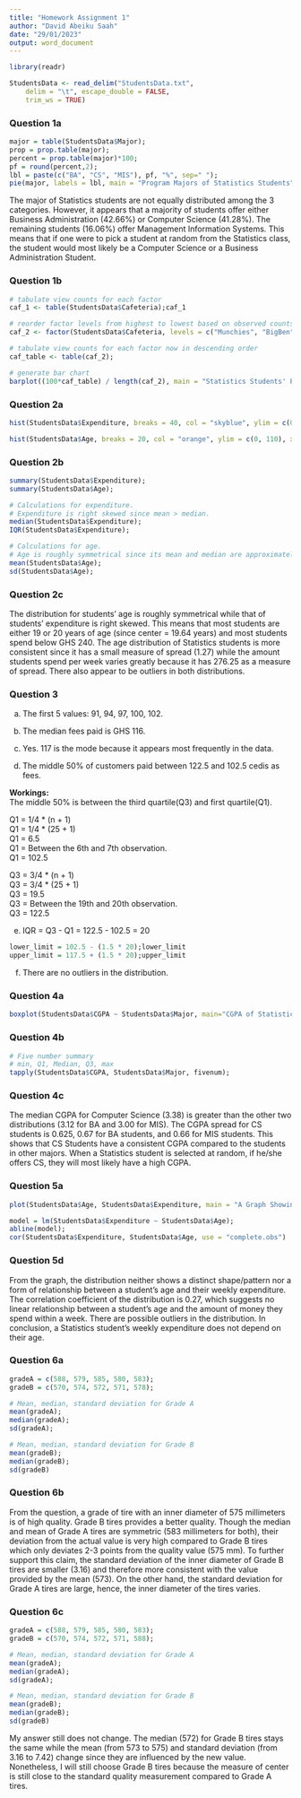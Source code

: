```yaml
---
title: "Homework Assignment 1"
author: "David Abeiku Saah"
date: "29/01/2023"
output: word_document
---
```


```r
library(readr)

StudentsData <- read_delim("StudentsData.txt", 
    delim = "\t", escape_double = FALSE, 
    trim_ws = TRUE)
```


### Question 1a

```r
major = table(StudentsData$Major);
prop = prop.table(major);
percent = prop.table(major)*100;
pf = round(percent,2);
lbl = paste(c("BA", "CS", "MIS"), pf, "%", sep=" ");
pie(major, labels = lbl, main = "Program Majors of Statistics Students");
```

The major of Statistics students are not equally distributed among the 3 categories. However, it appears that a majority of students offer either Business Administration (42.66%) or Computer Science (41.28%). The remaining students (16.06%) offer Management Information Systems. This means that if one were to pick a student at random from the Statistics class, the student would most likely be a Computer Science or a Business Administration Student.


### Question 1b

```r
# tabulate view counts for each factor
caf_1 <- table(StudentsData$Cafeteria);caf_1

# reorder factor levels from highest to lowest based on observed counts in caf_1
caf_2 <- factor(StudentsData$Cafeteria, levels = c("Munchies", "BigBen", "Akornor"));

# tabulate view counts for each factor now in descending order
caf_table <- table(caf_2);

# generate bar chart
barplot((100*caf_table) / length(caf_2), main = "Statistics Students' Preferred Cafeterias", ylab = "Percentage of Studnets", ylim = c(0, 60));
```



### Question 2a

```r
hist(StudentsData$Expenditure, breaks = 40, col = "skyblue", ylim = c(0, 40), xlim = c(0, 600), main="Expenditure in a Week", xlab = "Amount in Cedis", ylab = "Number of Students");

hist(StudentsData$Age, breaks = 20, col = "orange", ylim = c(0, 110), xlim = c(15, 27), main="Age Distribution", xlab = "Age in years", ylab = "Number of Students");
```


### Question 2b

```r
summary(StudentsData$Expenditure);
summary(StudentsData$Age);

# Calculations for expenditure.
# Expenditure is right skewed since mean > median.
median(StudentsData$Expenditure);
IQR(StudentsData$Expenditure);

# Calculations for age.
# Age is roughly symmetrical since its mean and median are approximately the same.
mean(StudentsData$Age);
sd(StudentsData$Age);
```


### Question 2c

The distribution for students' age is roughly symmetrical while that of students' expenditure is right skewed. This means that most students are either 19 or 20 years of age (since center = 19.64 years) and most students spend below GHS 240. The age distribution of Statistics students is more consistent since it has a small measure of spread (1.27) while the amount students spend per week varies greatly because it has 276.25 as a measure of spread. There also appear to be outliers in both distributions.



### Question 3

a. The first 5 values: 91, 94, 97, 100, 102.

b. The median fees paid is GHS 116.

c. Yes. 117 is the mode because it appears most frequently in the data.

d. The middle 50% of customers paid between 122.5 and 102.5 cedis as fees.

**Workings:**\
The middle 50% is between the third quartile(Q3) and first quartile(Q1).

Q1 = 1/4 * (n + 1) \
Q1 = 1/4 * (25 + 1) \
Q1 = 6.5 \
Q1 = Between the 6th and 7th observation. \
Q1 = 102.5 \

Q3 = 3/4 * (n + 1) \
Q3 = 3/4 * (25 + 1) \
Q3 = 19.5 \
Q3 = Between the 19th and 20th observation. \
Q3 = 122.5 \


e. IQR = Q3 - Q1 = 122.5 - 102.5 = 20

```r
lower_limit = 102.5 - (1.5 * 20);lower_limit
upper_limit = 117.5 + (1.5 * 20);upper_limit
```

f. There are no outliers in the distribution.



### Question 4a

```r
boxplot(StudentsData$CGPA ~ StudentsData$Major, main="CGPA of Statistics Students by Major", ylab="CGPA", xlab = "Students' Major", ylim = c(1.5, 4.5));
```


### Question 4b

```r
# Five number summary
# min, Q1, Median, Q3, max
tapply(StudentsData$CGPA, StudentsData$Major, fivenum);
```


### Question 4c

The median CGPA for Computer Science (3.38) is greater than the other two distributions (3.12 for BA and 3.00 for MIS). The CGPA spread for CS students is 0.625, 0.67 for BA students, and 0.66 for MIS students. This shows that CS Students have a consistent CGPA compared to the students in other majors. When a Statistics student is selected at random, if he/she offers CS, they will most likely have a high CGPA.


### Question 5a

```r
plot(StudentsData$Age, StudentsData$Expenditure, main = "A Graph Showing Students' Expenditure & Age", xlab = "Age (in years)", ylab = "Weekly Expenditure (in cedis)");

model = lm(StudentsData$Expenditure ~ StudentsData$Age);
abline(model);
cor(StudentsData$Expenditure, StudentsData$Age, use = "complete.obs")
```


### Question 5d

From the graph, the distribution neither shows a distinct shape/pattern nor a form of relationship between a student's age and their weekly expenditure. The correlation coefficient of the distribution is 0.27, which suggests no linear relationship between a student's age and the amount of money they spend within a week. There are possible outliers in the distribution. In conclusion, a Statistics student's weekly expenditure does not depend on their age.



### Question 6a

```r
gradeA = c(588, 579, 585, 580, 583);
gradeB = c(570, 574, 572, 571, 578);

# Mean, median, standard deviation for Grade A
mean(gradeA);
median(gradeA);
sd(gradeA);

# Mean, median, standard deviation for Grade B
mean(gradeB);
median(gradeB);
sd(gradeB)
```


### Question 6b

From the question, a grade of tire with an inner diameter of 575 millimeters is of high quality. Grade B tires provides a better quality. Though the median and mean of Grade A tires are symmetric (583 millimeters for both), their deviation from the actual value is very high compared to Grade B tires which only deviates 2-3 points from the quality value (575 mm). To further support this claim, the standard deviation of the inner diameter of Grade B tires are smaller (3.16) and therefore more consistent with the value provided by the mean (573). On the other hand, the standard deviation for Grade A tires are large, hence, the inner diameter of the tires varies.


### Question 6c

```r
gradeA = c(588, 579, 585, 580, 583);
gradeB = c(570, 574, 572, 571, 588);

# Mean, median, standard deviation for Grade A
mean(gradeA);
median(gradeA);
sd(gradeA);

# Mean, median, standard deviation for Grade B
mean(gradeB);
median(gradeB);
sd(gradeB)
```

My answer still does not change. The median (572) for Grade B tires stays the same while the mean (from 573 to 575) and standard deviation (from 3.16 to 7.42) change since they are influenced by the new value. Nonetheless, I will still choose Grade B tires because the measure of center is still close to the standard quality measurement compared to Grade A tires.